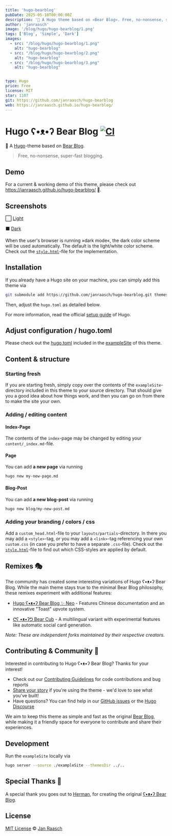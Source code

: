 ```yaml
---
title: 'hugo-bearblog'
pubDate: 2025-05-10T00:00:00Z
description: '🧸 A Hugo theme based on »Bear Blog«. Free, no-nonsense, super-fast blogging. This theme now includes a dark color scheme to support dark mode 🦉 ⬛️!  '
author: 'janraasch'
image: '/blog/hugo/hugo-bearblog/1.png'
tags: ['Blog', 'Simple', 'Dark']
images:
  - src: "/blog/hugo/hugo-bearblog/1.png"
    alt: "hugo-bearblog"
  - src: "/blog/hugo/hugo-bearblog/2.png"
    alt: "hugo-bearblog"
  - src: "/blog/hugo/hugo-bearblog/3.png"
    alt: "hugo-bearblog"


type: Hugo
price: Free
license: MIT
star: 1107
git: https://github.com/janraasch/hugo-bearblog
web: https://janraasch.github.io/hugo-bearblog/
---
```



# Hugo ʕ•ᴥ•ʔ Bear Blog [![CI](https://github.com/janraasch/hugo-bearblog/actions/workflows/ci.yml/badge.svg)](https://github.com/janraasch/hugo-bearblog/actions/workflows/ci.yml)

🧸 A [Hugo](https://gohugo.io/)-theme based on [Bear Blog](https://bearblog.dev).

> Free, no-nonsense, super-fast blogging.

## Demo

For a current & working demo of this theme, please check out https://janraasch.github.io/hugo-bearblog/ 🎯.

## Screenshots

⬜️ [Light][light-screenshot]

⬛️ [Dark][dark-screenshot]

When the user's browser is running »dark mode«, the dark color scheme will be used automatically. The default is the light/white color scheme. Check out the [`style.html`](https://github.com/janraasch/hugo-bearblog/blob/master/layouts/partials/style.html)-file for the implementation.

## Installation

If you already have a Hugo site on your machine, you can simply add this theme via

```bash
git submodule add https://github.com/janraasch/hugo-bearblog.git themes/hugo-bearblog
```

Then, adjust the `hugo.toml` as detailed below.

For more information, read the official [setup guide][hugo-setup-guide] of Hugo.

## Adjust configuration / hugo.toml

Please check out the [hugo.toml](https://github.com/janraasch/hugo-bearblog/blob/master/exampleSite/hugo.toml) included in the [exampleSite](https://github.com/janraasch/hugo-bearblog/tree/master/exampleSite) of this theme.

## Content & structure

### Starting fresh

If you are starting fresh, simply copy over the contents of the `exampleSite`-directory included in this theme to your source directory. That should give you a good idea about how things work, and then you can go on from there to make the site your own.

### Adding / editing content

#### Index-Page

The contents of the `index`-page may be changed by editing your `content/_index.md`-file.

#### Page

You can add **a new page** via running

```bash
hugo new my-new-page.md
```

#### Blog-Post

You can add **a new blog-post** via running

```bash
hugo new blog/my-new-post.md
```

### Adding your branding / colors / css

Add a `custom_head.html`-file to your `layouts/partials`-directory. In there you may add a `<style>`-tag, *or* you may add a `<link>`-tag referencing your own `custom.css` (in case you prefer to have a separate `.css`-file). Check out the [`style.html`](https://github.com/janraasch/hugo-bearblog/blob/master/layouts/partials/style.html)-file to find out which CSS-styles are applied by default.

## Remixes 🎭

The community has created some interesting variations of Hugo ʕ•ᴥ•ʔ Bear Blog. While the main theme stays true to the minimal Bear Blog philosophy, these remixes experiment with additional features:

* [Hugo ʕ•ᴥ•ʔ Bear Blog ✨ Neo](https://github.com/rokcso/hugo-bearblog-neo/) - Features Chinese documentation and an innovative "Toast" upvote system.

* [ᕦʕ •ᴥ•ʔᕤ Bear Cub](https://github.com/clente/hugo-bearcub) - A multilingual variant with experimental features like automatic social card generation.

_Note: These are independent forks maintained by their respective creators._

## Contributing & Community 🤝

Interested in contributing to Hugo ʕ•ᴥ•ʔ Bear Blog? Thanks for your interest!

- Check out our [Contributing Guidelines](CONTRIBUTING.md) for code contributions and bug reports
- [Share your story](https://github.com/janraasch/hugo-bearblog/issues/new/choose) if you're using the theme - we'd love to see what you've built!
- Have questions? You can find help in our [GitHub issues](https://github.com/janraasch/hugo-bearblog/issues) or the [Hugo Discourse](https://discourse.gohugo.io/)

We aim to keep this theme as simple and fast as the original [Bear Blog](https://bearblog.dev), while making it a friendly space for everyone to contribute and share their experiences.

## Development
Run the `exampleSite` locally via

```bash
hugo server --source ./exampleSite --themesDir ../..
```

## Special Thanks 🎁

A special thank you goes out to [Herman](https://herman.bearblog.dev), for creating the original [ʕ•ᴥ•ʔ Bear Blog](https://bearblog.dev/).

## License
[MIT License](http://en.wikipedia.org/wiki/MIT_License) © [Jan Raasch](https://www.janraasch.com)

[hugo-setup-guide]: https://gohugo.io/getting-started/installing
[light-screenshot]: https://raw.githubusercontent.com/janraasch/hugo-bearblog/master/images/screenshot.png
[dark-screenshot]: https://raw.githubusercontent.com/janraasch/hugo-bearblog/master/images/screenshot-dark.png

